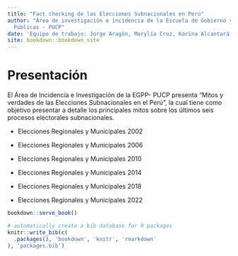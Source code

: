 ```yaml
--- 
title: "Fact checking de las Elecciones Subnacionales en Perú"
author: "Área de investigación e incidencia de la Escuela de Gobierno y Políticas
  Públicas - PUCP"
date: 'Equipo de trabajo: Jorge Aragón, Marylía Cruz, Karina Alcantará y Paolo Sanchez'
site: bookdown::bookdown_site
---
```


# Presentación

El Área de Incidencia e Investigación de la EGPP- PUCP presenta "Mitos y verdades de las Elecciones Subnacionales en el Perú", la cual tiene como objetivo presentar a detalle los principales mitos sobre los últimos seis procesos electorales subnacionales. 

- Elecciones Regionales y Municipales 2002

- Elecciones Regionales y Municipales 2006

- Elecciones Regionales y Municipales 2010

- Elecciones Regionales y Municipales 2014

- Elecciones Regionales y Municipales 2018

- Elecciones Regionales y Municipales 2022

```r
bookdown::serve_book()
```


```r
# automatically create a bib database for R packages
knitr::write_bib(c(
  .packages(), 'bookdown', 'knitr', 'rmarkdown'
), 'packages.bib')
```
